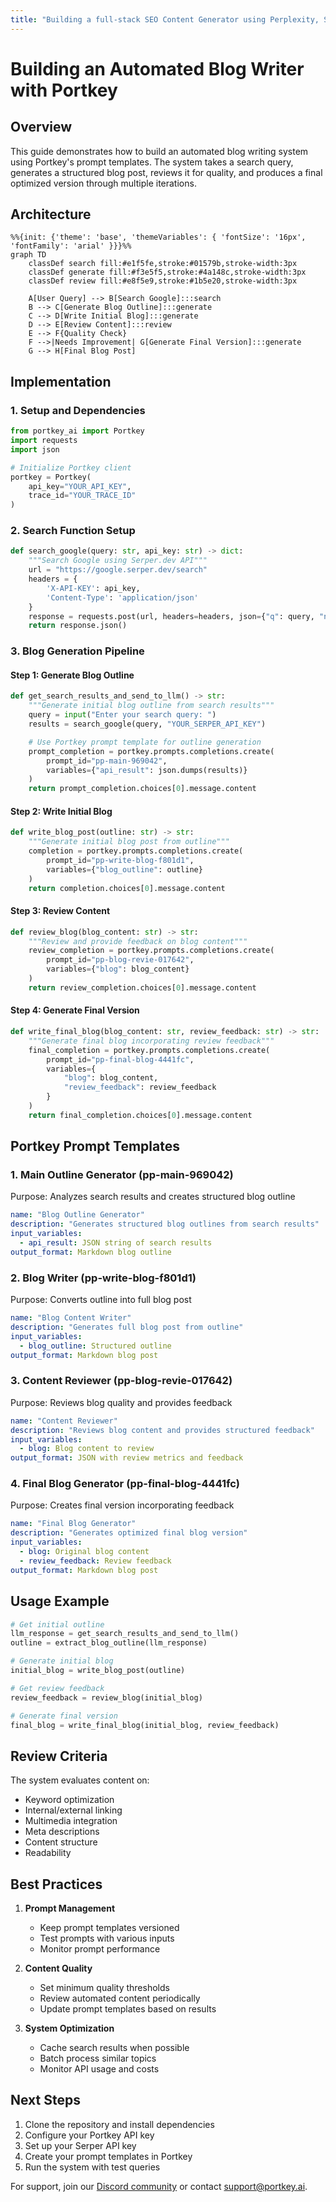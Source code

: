```yaml
---
title: "Building a full-stack SEO Content Generator using Perplexity, SERP APIs, and LLMs"
---
```


# Building an Automated Blog Writer with Portkey

## Overview

This guide demonstrates how to build an automated blog writing system using Portkey's prompt templates. The system takes a search query, generates a structured blog post, reviews it for quality, and produces a final optimized version through multiple iterations.

## Architecture

```mermaid
%%{init: {'theme': 'base', 'themeVariables': { 'fontSize': '16px', 'fontFamily': 'arial' }}}%%
graph TD
    classDef search fill:#e1f5fe,stroke:#01579b,stroke-width:3px
    classDef generate fill:#f3e5f5,stroke:#4a148c,stroke-width:3px
    classDef review fill:#e8f5e9,stroke:#1b5e20,stroke-width:3px

    A[User Query] --> B[Search Google]:::search
    B --> C[Generate Blog Outline]:::generate
    C --> D[Write Initial Blog]:::generate
    D --> E[Review Content]:::review
    E --> F{Quality Check}
    F -->|Needs Improvement| G[Generate Final Version]:::generate
    G --> H[Final Blog Post]
```

## Implementation

### 1. Setup and Dependencies

```python
from portkey_ai import Portkey
import requests
import json

# Initialize Portkey client
portkey = Portkey(
    api_key="YOUR_API_KEY",
    trace_id="YOUR_TRACE_ID"
)
```

### 2. Search Function Setup

```python
def search_google(query: str, api_key: str) -> dict:
    """Search Google using Serper.dev API"""
    url = "https://google.serper.dev/search"
    headers = {
        'X-API-KEY': api_key,
        'Content-Type': 'application/json'
    }
    response = requests.post(url, headers=headers, json={"q": query, "num": 5})
    return response.json()
```

### 3. Blog Generation Pipeline

#### Step 1: Generate Blog Outline
```python
def get_search_results_and_send_to_llm() -> str:
    """Generate initial blog outline from search results"""
    query = input("Enter your search query: ")
    results = search_google(query, "YOUR_SERPER_API_KEY")

    # Use Portkey prompt template for outline generation
    prompt_completion = portkey.prompts.completions.create(
        prompt_id="pp-main-969042",
        variables={"api_result": json.dumps(results)}
    )
    return prompt_completion.choices[0].message.content
```

#### Step 2: Write Initial Blog
```python
def write_blog_post(outline: str) -> str:
    """Generate initial blog post from outline"""
    completion = portkey.prompts.completions.create(
        prompt_id="pp-write-blog-f801d1",
        variables={"blog_outline": outline}
    )
    return completion.choices[0].message.content
```

#### Step 3: Review Content
```python
def review_blog(blog_content: str) -> str:
    """Review and provide feedback on blog content"""
    review_completion = portkey.prompts.completions.create(
        prompt_id="pp-blog-revie-017642",
        variables={"blog": blog_content}
    )
    return review_completion.choices[0].message.content
```

#### Step 4: Generate Final Version
```python
def write_final_blog(blog_content: str, review_feedback: str) -> str:
    """Generate final blog incorporating review feedback"""
    final_completion = portkey.prompts.completions.create(
        prompt_id="pp-final-blog-4441fc",
        variables={
            "blog": blog_content,
            "review_feedback": review_feedback
        }
    )
    return final_completion.choices[0].message.content
```

## Portkey Prompt Templates

### 1. Main Outline Generator (pp-main-969042)
Purpose: Analyzes search results and creates structured blog outline
```yaml
name: "Blog Outline Generator"
description: "Generates structured blog outlines from search results"
input_variables:
  - api_result: JSON string of search results
output_format: Markdown blog outline
```

### 2. Blog Writer (pp-write-blog-f801d1)
Purpose: Converts outline into full blog post
```yaml
name: "Blog Content Writer"
description: "Generates full blog post from outline"
input_variables:
  - blog_outline: Structured outline
output_format: Markdown blog post
```

### 3. Content Reviewer (pp-blog-revie-017642)
Purpose: Reviews blog quality and provides feedback
```yaml
name: "Content Reviewer"
description: "Reviews blog content and provides structured feedback"
input_variables:
  - blog: Blog content to review
output_format: JSON with review metrics and feedback
```

### 4. Final Blog Generator (pp-final-blog-4441fc)
Purpose: Creates final version incorporating feedback
```yaml
name: "Final Blog Generator"
description: "Generates optimized final blog version"
input_variables:
  - blog: Original blog content
  - review_feedback: Review feedback
output_format: Markdown blog post
```

## Usage Example

```python
# Get initial outline
llm_response = get_search_results_and_send_to_llm()
outline = extract_blog_outline(llm_response)

# Generate initial blog
initial_blog = write_blog_post(outline)

# Get review feedback
review_feedback = review_blog(initial_blog)

# Generate final version
final_blog = write_final_blog(initial_blog, review_feedback)
```

## Review Criteria

The system evaluates content on:
- Keyword optimization
- Internal/external linking
- Multimedia integration
- Meta descriptions
- Content structure
- Readability

## Best Practices

1. **Prompt Management**
   - Keep prompt templates versioned
   - Test prompts with various inputs
   - Monitor prompt performance

2. **Content Quality**
   - Set minimum quality thresholds
   - Review automated content periodically
   - Update prompt templates based on results

3. **System Optimization**
   - Cache search results when possible
   - Batch process similar topics
   - Monitor API usage and costs

## Next Steps

1. Clone the repository and install dependencies
2. Configure your Portkey API key
3. Set up your Serper API key
4. Create your prompt templates in Portkey
5. Run the system with test queries

For support, join our [Discord community](https://discord.gg/portkey) or contact support@portkey.ai.
